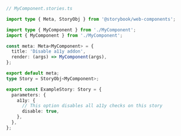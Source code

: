 ```ts
// MyComponent.stories.ts

import type { Meta, StoryObj } from '@storybook/web-components';

import type { MyComponent } from './MyComponent';
import { MyComponent } from './MyComponent';

const meta: Meta<MyComponent> = {
  title: 'Disable a11y addon',
  render: (args) => MyComponent(args),
};

export default meta;
type Story = StoryObj<MyComponent>;

export const ExampleStory: Story = {
  parameters: {
    a11y: {
      // This option disables all a11y checks on this story
      disable: true,
    },
  },
};
```
